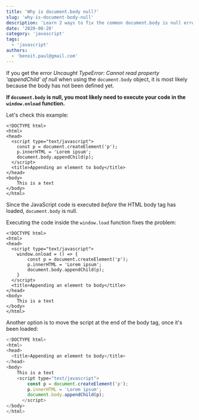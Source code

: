 ```yaml
---
title: 'Why is document.body null?'
slug: 'why-is-document-body-null'
description: 'Learn 2 ways to fix the common document.body is null error in JavaSCript.'
date: '2020-08-20'
category: 'javascript'
tags:
  - 'javascript'
authors:
  - 'benoit.paul@gmail.com'
---
```


If you get the error _Uncaught TypeError: Cannot read property 'appendChild' of null_ when using the `document.body` object, it is most likely because the body has not been defined yet.

**If `document.body` is null, you most likely need to execute your code in the `window.onload` function.**

Let's check this example:

```markup
<!DOCTYPE html>
<html>
<head>
  <script type="text/javascript">
    const p = document.createElement('p');
    p.innerHTML = 'Lorem ipsum';
    document.body.appendChild(p);
  </script>
  <title>Appending an element to body</title>
</head>
<body>
    This is a text
</body>
</html>
```

Since the JavaScript code is executed _before_ the HTML body tag has loaded, `document.body` is null.

Executing the code inside the `window.load` function fixes the problem:

```markup
<!DOCTYPE html>
<html>
<head>
  <script type="text/javascript">
    window.onload = () => {
        const p = document.createElement('p');
        p.innerHTML = 'Lorem ipsum';
        document.body.appendChild(p);
    }
  </script>
  <title>Appending an element to body</title>
</head>
<body>
    This is a text
</body>
</html>
```

Another option is to move the script at the end of the body tag, once it's been loaded:

```javascript
<!DOCTYPE html>
<html>
<head>
  <title>Appending an element to body</title>
</head>
<body>
    This is a text
    <script type="text/javascript">
        const p = document.createElement('p');
        p.innerHTML = 'Lorem ipsum';
        document.body.appendChild(p);
      </script>
</body>
</html>
```
